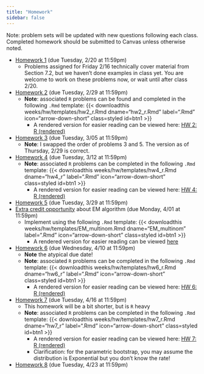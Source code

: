 ```yaml
---
title: "Homework"
sidebar: false
---
```


Note: problem sets will be updated with new questions following each class. Completed homework should be submitted to Canvas unless otherwise noted.

-   [Homework 1](weeks/hw/hw1.pdf) (due Tuesday, 2/20 at 11:59pm)
    -   Problems assigned for Friday 2/16 technically cover material from Section 7.2, but we haven't done examples in class yet. You are welcome to work on these problems now, or wait until after class 2/20.
-   [Homework 2](weeks/hw/hw2.pdf) (due Tuesday, 2/29 at 11:59pm)
    -   **Note**: associated `R` problems can be found and completed in the following `.Rmd` template: {{< downloadthis weeks/hw/templates/hw2_r.Rmd dname="hw2_r.Rmd" label=".Rmd" icon="arrow-down-short" class=styled id=btn1 >}}
        -   A rendered version for easier reading can be viewed here: [HW 2: R (rendered)](weeks/hw/templates/hw2_r.Rmd)
-   [Homework 3](weeks/hw/hw3.pdf) (due Tuesday, 3/05 at 11:59pm)
    -   **Note**: I swapped the order of problems 3 and 5. The version as of Thursday, 2/29 is correct.
-   [Homework 4](weeks/hw/hw4.pdf) (due Tuesday, 3/12 at 11:59pm)
    -   **Note**: associated `R` problems can be completed in the following `.Rmd` template: {{< downloadthis weeks/hw/templates/hw4_r.Rmd dname="hw4_r" label=".Rmd" icon="arrow-down-short" class=styled id=btn1 >}}
        -   A rendered version for easier reading can be viewed here: [HW 4: R (rendered)](weeks/hw/templates/hw4_r.Rmd)
-   [Homework 5](weeks/hw/hw5.pdf) (due Tuesday, 3/29 at 11:59pm)
-   [Extra credit opportunity](weeks/hw/EM_multinom_description.pdf) about EM algorithm (due Monday, 4/01 at 11:59pm)
    -   Implement using the following `.Rmd` template: {{< downloadthis weeks/hw/templates/EM_multinom.Rmd dname="EM_multinom" label=".Rmd" icon="arrow-down-short" class=styled id=btn1 >}}
        -   A rendered version for easier reading can be viewed [here](weeks/hw/templates/EM_multinom.Rmd)
-   [Homework 6](weeks/hw/hw6.pdf) (due Wednesday, 4/10 at 11:59pm)
    -   **Note** the atypical due date!
    -   **Note**: associated `R` problems can be completed in the following `.Rmd` template: {{< downloadthis weeks/hw/templates/hw6_r.Rmd dname="hw6_r" label=".Rmd" icon="arrow-down-short" class=styled id=btn1 >}}
        -   A rendered version for easier reading can be viewed here: [HW 6: R (rendered)](weeks/hw/templates/hw6_r.Rmd)
-   [Homework 7](weeks/hw/hw7.pdf) (due Tuesday, 4/16 at 11:59pm)
    -   This homework will be a bit shorter, but is `R` heavy
    -   **Note**: associated `R` problems can be completed in the following `.Rmd` template: {{< downloadthis weeks/hw/templates/hw7_r.Rmd dname="hw7_r" label=".Rmd" icon="arrow-down-short" class=styled id=btn1 >}}
        -   A rendered version for easier reading can be viewed here: [HW 7: R (rendered)](weeks/hw/templates/hw7_r.Rmd)
        -   Clarification: for the parametric bootstrap, you may assume the distribution is Exponential but you don't know the rate!
-   [Homework 8](weeks/hw/hw8.pdf) (due Tuesday, 4/23 at 11:59pm)
